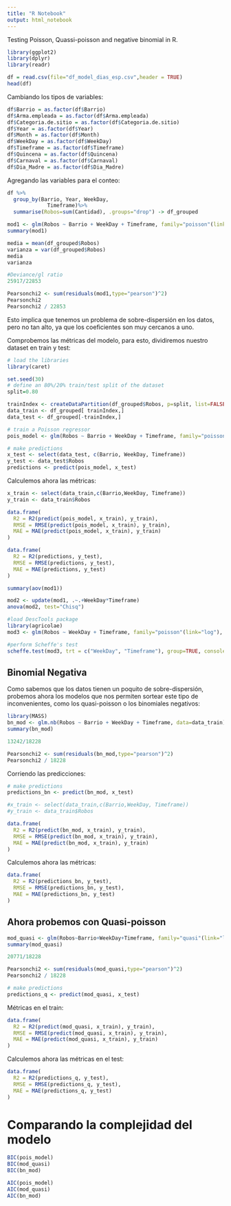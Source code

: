 ```yaml
---
title: "R Notebook"
output: html_notebook
---
```


Testing Poisson, Quassi-poisson and negative binomial in R.

```r
library(ggplot2)
library(dplyr)
library(readr)

df = read.csv(file="df_model_dias_esp.csv",header = TRUE)
head(df)
```

Cambiando los tipos de variables:

```r
df$Barrio = as.factor(df$Barrio)
df$Arma.empleada = as.factor(df$Arma.empleada)
df$Categoria.de.sitio = as.factor(df$Categoria.de.sitio)
df$Year = as.factor(df$Year)
df$Month = as.factor(df$Month)
df$WeekDay = as.factor(df$WeekDay)
df$Timeframe = as.factor(df$Timeframe)
df$Quincena = as.factor(df$Quincena)
df$Carnaval = as.factor(df$Carnaval)
df$Dia_Madre = as.factor(df$Dia_Madre)
```

Agregando las variables para el conteo:

```r
df %>%
  group_by(Barrio, Year, WeekDay, 
             Timeframe)%>%
  summarise(Robos=sum(Cantidad), .groups="drop") -> df_grouped
```


```r
mod1 <- glm(Robos ~ Barrio + WeekDay + Timeframe, family="poisson"(link="log"), data=df_grouped)
summary(mod1)
```


```r
media = mean(df_grouped$Robos)
varianza = var(df_grouped$Robos)
media
varianza
```

```r
#Deviance/gl ratio
25917/22853
```


```r
Pearsonchi2 <- sum(residuals(mod1,type="pearson")^2)
Pearsonchi2
Pearsonchi2 / 22853
```


Esto implica que tenemos un problema de sobre-dispersión en los datos, pero no tan alto, ya que los coeficientes son muy cercanos a uno. 

Comprobemos las métricas del modelo, para esto, dividiremos nuestro dataset en train y test:

```r
# load the libraries
library(caret)

set.seed(30)
# define an 80%/20% train/test split of the dataset
split=0.80

trainIndex <- createDataPartition(df_grouped$Robos, p=split, list=FALSE)
data_train <- df_grouped[ trainIndex,]
data_test <- df_grouped[-trainIndex,]

# train a Poisson regressor
pois_model <- glm(Robos ~ Barrio + WeekDay + Timeframe, family="poisson"(link="log"), data=data_train)

# make predictions
x_test <- select(data_test, c(Barrio, WeekDay, Timeframe))
y_test <- data_test$Robos
predictions <- predict(pois_model, x_test)
```

Calculemos ahora las métricas:

```r
x_train <- select(data_train,c(Barrio,WeekDay, Timeframe))
y_train <- data_train$Robos

data.frame(
  R2 = R2(predict(pois_model, x_train), y_train),
  RMSE = RMSE(predict(pois_model, x_train), y_train),
  MAE = MAE(predict(pois_model, x_train), y_train)
)
```


```r
data.frame(
  R2 = R2(predictions, y_test),
  RMSE = RMSE(predictions, y_test),
  MAE = MAE(predictions, y_test)
)
```

```r
summary(aov(mod1))
```

```r
mod2 <- update(mod1, .~.+WeekDay*Timeframe)
anova(mod2, test="Chisq")
```

```r
#load DescTools package
library(agricolae)
mod3 <- glm(Robos ~ WeekDay + Timeframe, family="poisson"(link="log"), data=df_grouped)

#perform Scheffe's test
scheffe.test(mod3, trt = c("WeekDay", "Timeframe"), group=TRUE, console=TRUE)
```

## Binomial Negativa

Como sabemos que los datos tienen un poquito de sobre-dispersión, probemos ahora los modelos que nos permiten sortear este tipo de inconvenientes, como los quasi-poisson o los binomiales negativos:


```r
library(MASS)
bn_mod <- glm.nb(Robos ~ Barrio + WeekDay + Timeframe, data=data_train)
summary(bn_mod)
```

```r
13242/18228
```


```r
Pearsonchi2 <- sum(residuals(bn_mod,type="pearson")^2)
Pearsonchi2 / 18228
```

Corriendo las predicciones:

```r
# make predictions
predictions_bn <- predict(bn_mod, x_test)
```

```r
#x_train <- select(data_train,c(Barrio,WeekDay, Timeframe))
#y_train <- data_train$Robos

data.frame(
  R2 = R2(predict(bn_mod, x_train), y_train),
  RMSE = RMSE(predict(bn_mod, x_train), y_train),
  MAE = MAE(predict(bn_mod, x_train), y_train)
)
```

Calculemos ahora las métricas:

```r
data.frame(
  R2 = R2(predictions_bn, y_test),
  RMSE = RMSE(predictions_bn, y_test),
  MAE = MAE(predictions_bn, y_test)
)
```

## Ahora probemos con Quasi-poisson

```r
mod_quasi <- glm(Robos~Barrio+WeekDay+Timeframe, family="quasi"(link="log",variance="mu"), data=data_train)
summary(mod_quasi)
```

```r
20771/18228
```


```r
Pearsonchi2 <- sum(residuals(mod_quasi,type="pearson")^2)
Pearsonchi2 / 18228
```


```r
# make predictions
predictions_q <- predict(mod_quasi, x_test)
```

Métricas en el train: 

```r
data.frame(
  R2 = R2(predict(mod_quasi, x_train), y_train),
  RMSE = RMSE(predict(mod_quasi, x_train), y_train),
  MAE = MAE(predict(mod_quasi, x_train), y_train)
)
```

Calculemos ahora las métricas en el test:

```r
data.frame(
  R2 = R2(predictions_q, y_test),
  RMSE = RMSE(predictions_q, y_test),
  MAE = MAE(predictions_q, y_test)
)
```

# Comparando la complejidad del modelo

```r
BIC(pois_model)
BIC(mod_quasi)
BIC(bn_mod)
```

```r
AIC(pois_model)
AIC(mod_quasi)
AIC(bn_mod)
```

